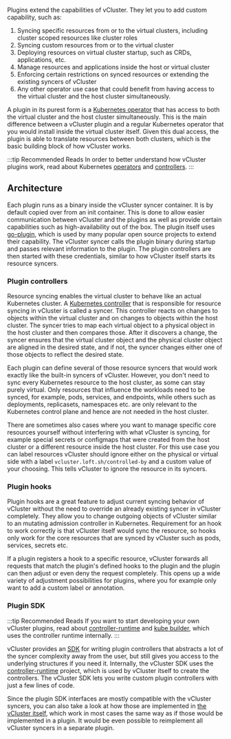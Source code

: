 Plugins extend the capabilities of vCluster. They let you to add custom capability, such as:

1. Syncing specific resources from or to the virtual clusters, including cluster scoped resources like cluster roles
2. Syncing custom resources from or to the virtual cluster
3. Deploying resources on virtual cluster startup, such as CRDs, applications, etc.
4. Manage resources and applications inside the host or virtual cluster
5. Enforcing certain restrictions on synced resources or extending the existing syncers of vCluster
6. Any other operator use case that could benefit from having access to the virtual cluster and the host cluster simultaneously.

A plugin in its purest form is a [Kubernetes operator](https://kubernetes.io/docs/concepts/extend-kubernetes/operator/) that has access to both the virtual cluster and the host cluster simultaneously.
This is the main difference between a vCluster plugin and a regular Kubernetes operator that you would install inside the virtual cluster itself. Given this dual access, the plugin is able to translate resources between both clusters, which is the basic building block of how vCluster works.

:::tip Recommended Reads
In order to better understand how vCluster plugins work, read about Kubernetes [operators](https://kubernetes.io/docs/concepts/extend-kubernetes/operator/) and [controllers](https://kubernetes.io/docs/concepts/architecture/controller/).
:::

## Architecture

Each plugin runs as a binary inside the vCluster syncer container. It is by default copied over from an init container. This is done to allow easier communication between vCluster and the plugins as well as provide certain capabilities such as high-availability out of the box. The plugin itself uses [go-plugin](https://github.com/hashicorp/go-plugin), which is used by many popular open source projects to extend their capability. The vCluster syncer calls the plugin binary during startup and passes relevant information to the plugin. The plugin controllers are then started with these credentials, similar to how vCluster itself starts its resource syncers.

### Plugin controllers

Resource syncing enables the virtual cluster to behave like an actual Kubernetes cluster.
A [Kubernetes controller](https://kubernetes.io/docs/concepts/architecture/controller/) that is responsible for resource syncing in vCluster is called a syncer.
This controller reacts on changes to objects within the virtual cluster and on changes to objects within the host cluster.
The syncer tries to map each virtual object to a physical object in the host cluster and then compares those.
After it discovers a change, the syncer ensures that the virtual cluster object and the physical cluster object are aligned in the desired state,
and if not, the syncer changes either one of those objects to reflect the desired state.

Each plugin can define several of those resource syncers that would work exactly like the built-in syncers of vCluster.
However, you don't need to sync every Kubernetes resource to the host cluster, as some can stay purely virtual.
Only resources that influence the workloads need to be synced, for example, pods, services, and endpoints, while others such as deployments, replicasets, namespaces etc. are only relevant to the Kubernetes control plane and hence are not needed in the host cluster.

There are sometimes also cases where you want to manage specific core resources yourself without interfering with what vCluster is syncing, for example special secrets or configmaps that were created from the host cluster or a different resource inside the host cluster.
For this use case you can label resources vCluster should ignore either on the physical or virtual side with a label `vcluster.loft.sh/controlled-by` and a custom value of your choosing. This tells vCluster to ignore the resource in its syncers.

### Plugin hooks

Plugin hooks are a great feature to adjust current syncing behavior of vCluster without the need to override an already existing syncer in vCluster completely.
They allow you to change outgoing objects of vCluster similar to an mutating admission controller in Kubernetes.
Requirement for an hook to work correctly is that vCluster itself would sync the resource, so hooks only work for the core resources that are synced by vCluster such as pods, services, secrets etc.

If a plugin registers a hook to a specific resource, vCluster forwards all requests that match the plugin's defined hooks to the plugin and the plugin can then adjust or even deny the request completely.
This opens up a wide variety of adjustment possibilities for plugins, where you for example only want to add a custom label or annotation.

### Plugin SDK

:::tip Recommended Reads
If you want to start developing your own vCluster plugins, read about [controller-runtime](https://github.com/kubernetes-sigs/controller-runtime) and [kube builder](https://book.kubebuilder.io/introduction.html),  which uses the controller runtime internally.
:::

vCluster provides an [SDK](https://github.com/loft-sh/vcluster-sdk) for writing plugin controllers that abstracts a lot of the syncer complexity away from the user, but still gives you access to the underlying structures if you need it.
Internally, the vCluster SDK uses the [controller-runtime](https://github.com/kubernetes-sigs/controller-runtime) project, which is used by vCluster itself to create the controllers.
The vCluster SDK lets you write custom plugin controllers with just a few lines of code.

Since the plugin SDK interfaces are mostly compatible with the vCluster syncers, you can also take a look at how those are implemented in [the vCluster itself](https://github.com/loft-sh/vcluster/tree/main/pkg/controllers/resources), which work in most cases the same way as if those would be implemented in a plugin.
It would be even possible to reimplement all vCluster syncers in a separate plugin.

